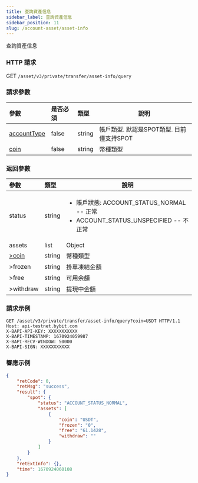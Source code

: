 ```yaml
---
title: 查詢資產信息
sidebar_label: 查詢資產信息
sidebar_position: 11
slug: /account-asset/asset-info
---
```

查詢資產信息

### HTTP 請求
GET `/asset/v3/private/transfer/asset-info/query`

### 請求參數
| 參數 | 是否必須 | 類型 | 說明|
|:----- |:-------|:-----|------ |
|[accountType](enum#accounttype)|false |string |帳戶類型. 默認是SPOT類型. 目前僅支持SPOT|
|[coin](enum#coin)|false |string |幣種類型|

### 返回參數
| 參數 | 類型 | 說明|
|:----- |:-----|----- |
|status |string |<ul><li>賬戶狀態: ACCOUNT_STATUS_NORMAL -- 正常</li> <li>ACCOUNT_STATUS_UNSPECIFIED -- 不正常</li></ul>|
|assets|list|Object|
|[>coin](enum#coin)|string |幣種類型 |
|>frozen |string |掛單凍結金額|
|>free |string |可用余額 |
|>withdraw |string |提現中金額 |

### 請求示例

```http
GET /asset/v3/private/transfer/asset-info/query?coin=USDT HTTP/1.1
Host: api-testnet.bybit.com
X-BAPI-API-KEY: XXXXXXXXXXX
X-BAPI-TIMESTAMP: 1670924059987
X-BAPI-RECV-WINDOW: 50000
X-BAPI-SIGN: XXXXXXXXXXX
```

### 響應示例

```json
{
    "retCode": 0,
    "retMsg": "success",
    "result": {
        "spot": {
            "status": "ACCOUNT_STATUS_NORMAL",
            "assets": [
                {
                    "coin": "USDT",
                    "frozen": "0",
                    "free": "61.1428",
                    "withdraw": ""
                }
            ]
        }
    },
    "retExtInfo": {},
    "time": 1670924060108
}
```